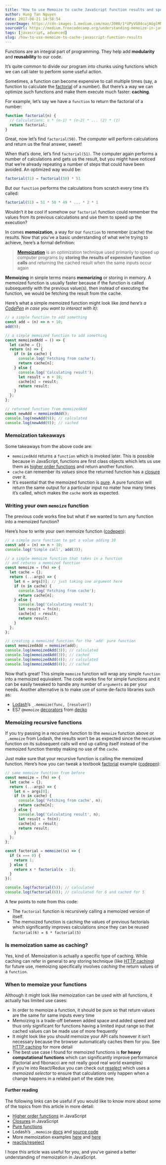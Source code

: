 ```yaml
---
title: "How to use Memoize to cache JavaScript function results and speed up your\_code"
author: Hung Tan Nguyen
date: 2017-08-21 14:58:54
coverImage: https://cdn-images-1.medium.com/max/2000/1*UPyVG04cujAGglMNgF1bTA.jpeg
sourceUrl: https://medium.freecodecamp.org/understanding-memoize-in-javascript-51d07d19430e
tags: [javascript, advanced]
slug: /how-to-use-memoize-to-cache-javascript-function-results
---
```


Functions are an integral part of programming. They help add **modularity** and **reusability** to our code.

It’s quite common to divide our program into chunks using functions which we can call later to perform some useful action.

Sometimes, a function can become expensive to call multiple times (say, a function to calculate the [factorial](https://en.wikipedia.org/wiki/Factorial) of a number). But there’s a way we can optimize such functions and make them execute much faster: **caching**.

For example, let’s say we have a `function` to return the factorial of a number:

```javascript
function factorial(n) {
  // Calculations: n * (n-1) * (n-2) * ... (2) * (1)
  return factorial;
}
```

Great, now let’s find `factorial(50)`. The computer will perform calculations and return us the final answer, sweet!

When that’s done, let’s find `factorial(51)`. The computer again performs a number of calculations and gets us the result, but you might have noticed that we’re already repeating a number of steps that could have been avoided. An optimized way would be:

```javascript
factorial(51) = factorial(50) * 51
```

But our `function` performs the calculations from scratch every time it’s called:

```javascript
factorial(51) = 51 * 50 * 49 * ... * 2 * 1
```

Wouldn’t it be cool if somehow our `factorial` function could remember the values from its previous calculations and use them to speed up the execution?

In comes **memoization**, a way for our `function` to remember (cache) the results. Now that you’ve a basic understanding of what we’re trying to achieve, here’s a formal definition:

> [**Memoization**](https://en.wikipedia.org/wiki/Memoization) is an optimization technique used primarily to speed up computer programs by **storing the results of expensive function calls** and returning the cached result when the same inputs occur again

**Memoizing** in simple terms means **memorizing** or storing in memory. A memoized function is usually faster because if the function is called subsequently with the previous value(s), then instead of executing the function, we would be fetching the result from the cache.

Here’s what a simple memoized function might look like _(and here’s a_ [_CodePen_](https://codepen.io/divyanshu013/pen/xdQPvp?editors=0011) _in case you want to interact with it)_:

```javascript
// a simple function to add something
const add = (n) => n + 10;
add(9);

// a simple memoized function to add something
const memoizedAdd = () => {
  let cache = {};
  return (n) => {
    if (n in cache) {
      console.log('Fetching from cache');
      return cache[n];
    } else {
      console.log('Calculating result');
      let result = n + 10;
      cache[n] = result;
      return result;
    }
  };
};

// returned function from memoizedAdd
const newAdd = memoizedAdd();
console.log(newAdd(9)); // calculated
console.log(newAdd(9)); // cached
```

### Memoization takeaways

Some takeaways from the above code are:

- `memoizedAdd` returns a `function` which is invoked later. This is possible because in JavaScript, functions are first class objects which lets us use them as [higher order functions](http://eloquentjavascript.net/05_higher_order.html#h_xxCc98lOBK) and return another function.
- `cache` can remember its _values_ since the returned function has a [closure](https://developer.mozilla.org/en/docs/Web/JavaScript/Closures) over it.
- It’s essential that the memoized function is [pure](https://medium.com/javascript-scene/master-the-javascript-interview-what-is-a-pure-function-d1c076bec976). A pure function will return the same output for a particular input no mater how many times it’s called, which makes the `cache` work as expected.

### Writing your own `memoize` function

The previous code works fine but what if we wanted to turn any function into a memoized function?

Here’s how to write your own memoize function ([codepen](https://codepen.io/divyanshu013/pen/zwMPdK?editors=0011#code-area)):

```javascript
// a simple pure function to get a value adding 10
const add = (n) => n + 10;
console.log('Simple call', add(3));

// a simple memoize function that takes in a function
// and returns a memoized function
const memoize = (fn) => {
  let cache = {};
  return (...args) => {
    let n = args[0]; // just taking one argument here
    if (n in cache) {
      console.log('Fetching from cache');
      return cache[n];
    } else {
      console.log('Calculating result');
      let result = fn(n);
      cache[n] = result;
      return result;
    }
  };
};

// creating a memoized function for the 'add' pure function
const memoizedAdd = memoize(add);
console.log(memoizedAdd(3)); // calculated
console.log(memoizedAdd(3)); // cached
console.log(memoizedAdd(4)); // calculated
console.log(memoizedAdd(4)); // cached
```

Now that’s great! This simple `memoize` function will wrap any simple `function` into a memoized equivalent. The code works fine for simple functions and it can be easily tweaked to handle any number of `arguments` as per your needs. Another alternative is to make use of some de-facto libraries such as:

- [Lodash](https://lodash.com/docs/4.17.4#memoize)’s `_.memoize(func, [resolver])`
- ES7 `@memoize` [decorators](https://babeljs.io/docs/plugins/transform-decorators/) from [decko](https://github.com/developit/decko#memoize)

### Memoizing recursive functions

If you try passing in a recursive function to the `memoize` function above or `_.memoize` from Lodash, the results won’t be as expected since the recursive function on its subsequent calls will end up calling itself instead of the memoized function thereby making no use of the `cache`.

Just make sure that your recursive function is calling the memoized function. Here’s how you can tweak a textbook [factorial](https://en.wikipedia.org/wiki/Factorial) example ([codepen](https://codepen.io/divyanshu013/pen/JNevOm)):

```javascript
// same memoize function from before
const memoize = (fn) => {
  let cache = {};
  return (...args) => {
    let n = args[0];
    if (n in cache) {
      console.log('Fetching from cache', n);
      return cache[n];
    } else {
      console.log('Calculating result', n);
      let result = fn(n);
      cache[n] = result;
      return result;
    }
  };
};

const factorial = memoize((x) => {
  if (x === 0) {
    return 1;
  } else {
    return x * factorial(x - 1);
  }
});

console.log(factorial(5)); // calculated
console.log(factorial(6)); // calculated for 6 and cached for 5
```

A few points to note from this code:

- The `factorial` function is recursively calling a memoized version of itself.
- The memoized function is caching the values of previous factorials which significantly improves calculations since they can be reused `factorial(6) = 6 * factorial(5)`

### Is memoization same as caching?

Yes, kind of. Memoization is actually a specific type of caching. While caching can refer in general to any storing technique (like [HTTP caching](https://developer.mozilla.org/en-US/docs/Web/HTTP/Caching)) for future use, memoizing specifically involves _caching_ the return values of a `function`.

### When to memoize your functions

Although it might look like memoization can be used with all functions, it actually has limited use cases:

- In order to memoize a function, it should be pure so that return values are the same for same inputs every time
- Memoizing is a trade-off between added space and added speed and thus only significant for functions having a limited input range so that cached values can be made use of more frequently
- It might look like you should memoize your API calls however it isn’t necessary because the browser automatically caches them for you. See [HTTP caching](https://developer.mozilla.org/en-US/docs/Web/HTTP/Caching) for more detail
- The best use case I found for memoized functions is **for heavy computational functions** which can significantly improve performance (factorial and fibonacci are not really good real world examples)
- If you’re into React/Redux you can check out [reselect](https://github.com/reactjs/reselect#creating-a-memoized-selector) which uses a _memoized selector_ to ensure that calculations only happen when a change happens in a related part of the state tree.

#### Further reading

The following links can be useful if you would like to know more about some of the topics from this article in more detail:

- [Higher order functions](http://eloquentjavascript.net/05_higher_order.html#h_xxCc98lOBK) in JavaScript
- [Closures](https://developer.mozilla.org/en/docs/Web/JavaScript/Closures) in JavaScript
- [Pure functions](https://medium.com/javascript-scene/master-the-javascript-interview-what-is-a-pure-function-d1c076bec976)
- Lodash’s `_.memoize` [docs](https://lodash.com/docs/4.17.4#memoize) and [source code](https://github.com/lodash/lodash/blob/4.17.4/lodash.js#L10554-L10572)
- More memoization examples [here](https://www.sitepoint.com/implementing-memoization-in-javascript/) and [here](http://inlehmansterms.net/2015/03/01/javascript-memoization/)
- [reactjs/reselect](https://github.com/reactjs/reselect)

I hope this article was useful for you, and you’ve gained a better understanding of memoization in JavaScript.
